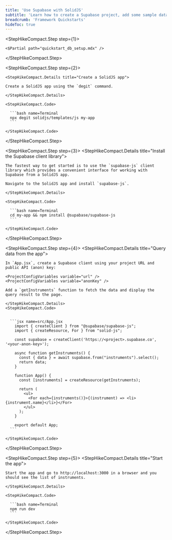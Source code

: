 ```yaml
---
title: 'Use Supabase with SolidJS'
subtitle: 'Learn how to create a Supabase project, add some sample data to your database, and query the data from a SolidJS app.'
breadcrumb: 'Framework Quickstarts'
hideToc: true
---
```


<StepHikeCompact>

  <StepHikeCompact.Step step={1}>

    <$Partial path="quickstart_db_setup.mdx" />

  </StepHikeCompact.Step>

  <StepHikeCompact.Step step={2}>

    <StepHikeCompact.Details title="Create a SolidJS app">

    Create a SolidJS app using the `degit` command.

    </StepHikeCompact.Details>

    <StepHikeCompact.Code>

      ```bash name=Terminal
      npx degit solidjs/templates/js my-app
      ```

    </StepHikeCompact.Code>

  </StepHikeCompact.Step>

  <StepHikeCompact.Step step={3}>
    <StepHikeCompact.Details title="Install the Supabase client library">

    The fastest way to get started is to use the `supabase-js` client library which provides a convenient interface for working with Supabase from a SolidJS app.

    Navigate to the SolidJS app and install `supabase-js`.

    </StepHikeCompact.Details>

    <StepHikeCompact.Code>

      ```bash name=Terminal
      cd my-app && npm install @supabase/supabase-js
      ```

    </StepHikeCompact.Code>

  </StepHikeCompact.Step>

  <StepHikeCompact.Step step={4}>
    <StepHikeCompact.Details title="Query data from the app">

    In `App.jsx`, create a Supabase client using your project URL and public API (anon) key:

    <ProjectConfigVariables variable="url" />
    <ProjectConfigVariables variable="anonKey" />

    Add a `getInstruments` function to fetch the data and display the query result to the page.

    </StepHikeCompact.Details>
    <StepHikeCompact.Code>


      ```jsx name=src/App.jsx
        import { createClient } from "@supabase/supabase-js";
        import { createResource, For } from "solid-js";

        const supabase = createClient('https://<project>.supabase.co', '<your-anon-key>');

        async function getInstruments() {
          const { data } = await supabase.from("instruments").select();
          return data;
        }

        function App() {
          const [instruments] = createResource(getInstruments);

          return (
            <ul>
              <For each={instruments()}>{(instrument) => <li>{instrument.name}</li>}</For>
            </ul>
          );
        }

        export default App;
      ```

    </StepHikeCompact.Code>

  </StepHikeCompact.Step>

  <StepHikeCompact.Step step={5}>
    <StepHikeCompact.Details title="Start the app">

    Start the app and go to http://localhost:3000 in a browser and you should see the list of instruments.

    </StepHikeCompact.Details>

    <StepHikeCompact.Code>

      ```bash name=Terminal
      npm run dev
      ```

    </StepHikeCompact.Code>

  </StepHikeCompact.Step>
</StepHikeCompact>
